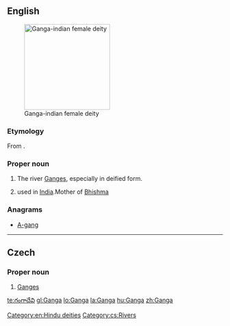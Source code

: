 ==English==
{{wikipedia|Ganga in Hinduism}}
[[File:Raja Ravi Varma, Ganga and Shantanu (1890).jpg|thumb|right|200px|Ganga-indian female deity]]
===Etymology===
From {{etyl|sa}} {{term|sc=Deva|गङ्गा|tr=gáṅgā|lang=sa}}.

===Proper noun===
{{en-proper noun}}

# {{Hinduism}} The river [[Ganges]], especially in deified form.
# {{given name|female|from=Sanskrit}} used in [[India]].Mother of [[Bhishma]]

===Anagrams===
* [[A-gang#English|A-gang]]

[[Category:en:Hindu deities]]

----

==Czech==

===Proper noun===
{{cs-proper noun|g=f}}

# [[Ganges]]

[[Category:cs:Rivers]]
[[te:గంగాదేవి]]
[[gl:Ganga]]
[[lo:Ganga]]
[[la:Ganga]]
[[hu:Ganga]]
[[zh:Ganga]]